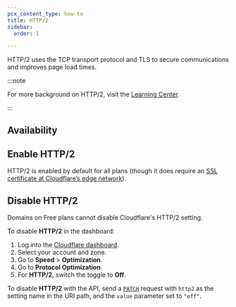 ```yaml
---
pcx_content_type: how-to
title: HTTP/2
sidebar:
  order: 1

---
```



HTTP/2 uses the TCP transport protocol and TLS to secure communications and improves page load times.

:::note


For more background on HTTP/2, visit the [Learning Center](https://www.cloudflare.com/learning/performance/http2-vs-http1.1/).


:::

## Availability

<FeatureTable id="speed.http2" />

## Enable HTTP/2

HTTP/2 is enabled by default for all plans (though it does require an [SSL certificate at Cloudflare’s edge network](/ssl/get-started/)).

## Disable HTTP/2

Domains on Free plans cannot disable Cloudflare's HTTP/2 setting.

<Tabs> <TabItem label="dashboard">

To disable **HTTP/2** in the dashboard:

1. Log into the [Cloudflare dashboard](https://dash.cloudflare.com).
2. Select your account and zone.
3. Go to **Speed** > **Optimization**.
4. Go to **Protocol Optimization**.
5. For **HTTP/2**, switch the toggle to **Off**.

</TabItem> <TabItem label="api">

To disable **HTTP/2** with the API, send a [`PATCH`](/api/operations/zone-settings-edit-single-setting) request with `http2` as the setting name in the URI path, and the `value` parameter set to `"off"`.

</TabItem> </Tabs>
